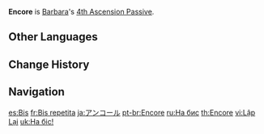 {{About|Barbara's Ascension Passive|the achievement|Encore!}}
{{Talent Infobox
|image         = Talent Encore.png
|character     = Barbara
|type          = 4th Ascension Passive
|info          = When your active character gains an Elemental Orb/Particle, the duration of the Melody Loop of [[Let the Show Begin♪]] is extended by 1s.<br>The maximum extension is 5s.
|utility1      = Duration Increase
}}
'''Encore''' is [[Barbara]]'s [[4th Ascension Passive]].

==Other Languages==
{{Other Languages
|en      = Encore
|zhs     = 安可
|zhs_rm  = Ānkě
|zht     = 安可
|zht_rm  = Ānkě
|zh_tl   = Encore
|ja      = アンコール
|ja_rm   = Ankooru
|ja_tl   = Encore
|ko      = 앵콜
|ko_tl   = Encore
|es      = Bis
|es_tl   = Encore
|fr      = Bis repetita
|fr_tl   = Encore
|ru      = На бис
|ru_tl   = Encore
|th      = Encore
|vi      = Lập Lại
|vi_tl   = Repeat
|de      = Encore
|id      = Encore
|pt      = Encore
|tr      = Bis
|tr_tl   = Encore
|it      = Bis!
|it_tl   = Encore!
}}

==Change History==
{{Change History|1.0}}
{{clr}}

==Navigation==
{{Talent Navbox|Barbara}}

[[es:Bis]]
[[fr:Bis repetita]]
[[ja:アンコール]]
[[pt-br:Encore]]
[[ru:На бис]]
[[th:Encore]]
[[vi:Lập Lại]]
[[uk:На біс!]]